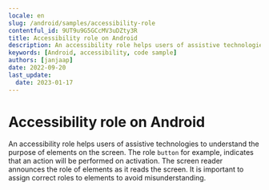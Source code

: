 ```yaml
---
locale: en
slug: /android/samples/accessibility-role
contentful_id: 9UT9u9G5GCcMV3uDZty3R
title: Accessibility role on Android
description: An accessibility role helps users of assistive technologies to understand the purpose of elements on the screen.
keywords: [Android, accessibility, code sample]
authors: [janjaap]
date: 2022-09-20
last_update:
  date: 2023-01-17
---
```


# Accessibility role on Android

An accessibility role helps users of assistive technologies to understand the purpose of elements on the screen. The role `button` for example, indicates that an action will be performed on activation. The screen reader announces the role of elements as it reads the screen. It is important to assign correct roles to elements to avoid misunderstanding.

<CodeSample id="accessibility-role" platform="android" locale="en"/>
